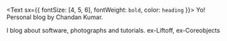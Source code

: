 <Text sx={{ fontSize: [4, 5, 6], fontWeight: `bold`, color: `heading` }}>
  Yo! Personal blog by Chandan Kumar.
</Text>

I blog about software, photographs and tutorials. ex-Liftoff, ex-Coreobjects
